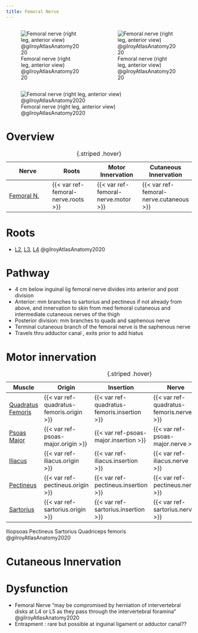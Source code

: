 ```yaml
---
title: Femoral Nerve
---
```





::: {.columns}

::: {.column}
![Femoral nerve (right leg, anterior view) @gilroyAtlasAnatomy2020](/The Archive/Anatomy/Nerves/Lumbosacral Plexus/Lumbar plexus/images/gilroyatlas fig34.16 Femoral nerve right side anterior view.png)
:::
::: {.column}
![Femoral nerve (right leg, anterior view) @gilroyAtlasAnatomy2020](/The Archive/Anatomy/Nerves/Lumbosacral Plexus/Lumbar plexus/images/gilroyatlas fig34.16 Femoral nerve right side anterior view.png)
:::

:::



![Femoral nerve (right leg, anterior view) @gilroyAtlasAnatomy2020](/The Archive/Anatomy/Nerves/Lumbosacral Plexus/Lumbar plexus/images/gilroyatlas fig34.16 Femoral nerve right side anterior view.png)

# Overview

| Nerve | Roots | Motor Innervation | Cutaneous Innervation |
|-|-|-|-|
| [Femoral N.]({{< var ref-femoral-nerve.path >}}) | {{< var ref-femoral-nerve.roots >}} | {{< var ref-femoral-nerve.motor >}} | {{< var ref-femoral-nerve.cutaneous >}} |
: {.striped .hover}


# Roots

- [L2]({{< var ref-nerve-root.l2 >}}), [L3]({{< var ref-nerve-root.l3 >}}), [L4]({{< var ref-nerve-root.l4 >}}) @gilroyAtlasAnatomy2020

# Pathway

- 4 cm below inguinal lig femoral nerve divides into anterior and post division
- Anterior: mm branches to sartorius and pectineus if not already from above, and innervation to skin from med femoral cutaneous and intermediate cutaneous nerves of the thigh
- Posterior division: mm branches to quads and saphenous nerve
- Terminal cutaneous branch of the femoral nerve is the saphenous nerve
- Travels thru adductor canal , exits prior to add hiatus


# Motor innervation

| Muscle  | Origin | Insertion | Nerve | Action |
|------|--------|-------|----------|--------|
| [Quadratus Femoris]({{< var ref-quadratus-femoris.path >}}) | {{< var ref-quadratus-femoris.origin >}} | {{< var ref-quadratus-femoris.insertion >}} | {{< var ref-quadratus-femoris.nerve >}} | {{< var ref-quadratus-femoris.action >}} |
| [Psoas Major]({{< var ref-psoas-major.path >}}) | {{< var ref-psoas-major.origin >}} | {{< var ref-psoas-major.insertion >}} | {{< var ref-psoas-major.nerve >}} | {{< var ref-psoas-major.action >}} |
| [Iliacus]({{< var ref-iliacus.path >}}) | {{< var ref-iliacus.origin >}} | {{< var ref-iliacus.insertion >}} | {{< var ref-iliacus.nerve >}} | {{< var ref-iliacus.action >}} |
| [Pectineus]({{< var ref-pectineus.path >}}) | {{< var ref-pectineus.origin >}} | {{< var ref-pectineus.insertion >}} | {{< var ref-pectineus.nerve >}} | {{< var ref-pectineus.action >}} |
| [Sartorius]({{< var ref-sartorius.path >}}) | {{< var ref-sartorius.origin >}} | {{< var ref-sartorius.insertion >}} | {{< var ref-sartorius.nerve >}} | {{< var ref-sartorius.action >}} |
: {.striped .hover}

Iliopsoas Pectineus Sartorius Quadriceps femoris @gilroyAtlasAnatomy2020 

# Cutaneous Innervation

# Dysfunction

- Femoral Nerve "may be compromised by herniation of intervertebral disks at L4 or L5 as they pass through the intervertebral foramina" @gilroyAtlasAnatomy2020 
- Entrapment : rare but possible at inguinal ligament or adductor canal??

